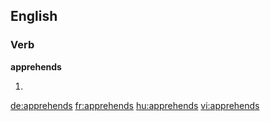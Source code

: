 
==English==

===Verb===
'''apprehends'''

# {{third-person singular of|apprehend}}

[[de:apprehends]]
[[fr:apprehends]]
[[hu:apprehends]]
[[vi:apprehends]]
